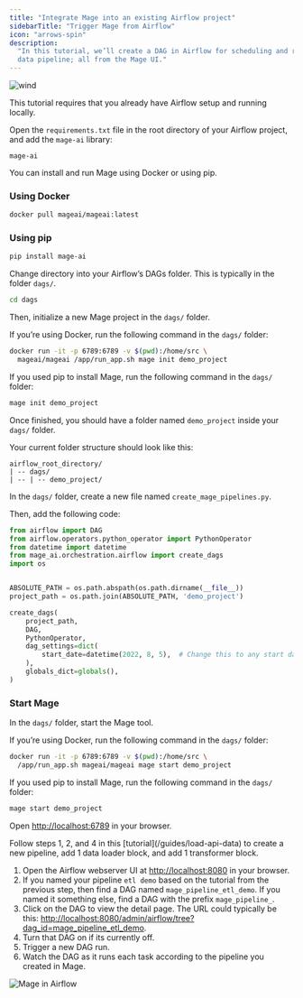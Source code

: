 ```yaml
---
title: "Integrate Mage into an existing Airflow project"
sidebarTitle: "Trigger Mage from Airflow"
icon: "arrows-spin"
description:
  "In this tutorial, we’ll create a DAG in Airflow for scheduling and running a
  data pipeline; all from the Mage UI."
---
```


<img
  alt="wind"
  src="https://www.penccil.com/files/U_95_240356858903_wt5.gif"
/>

<Note>
  This tutorial requires that you already have Airflow setup and running
  locally.
</Note>
<Steps titleSize="h2">
<Step title="Add `mage-ai` as a dependency in Airflow">

Open the `requirements.txt` file in the root directory of your Airflow project,
and add the `mage-ai` library:

```
mage-ai
```
</Step>
<Step title=" Install Mage">

You can install and run Mage using Docker or using pip.

### Using Docker

```bash
docker pull mageai/mageai:latest
```

### Using pip

```bash
pip install mage-ai
```
</Step>
<Step title="Initialize Mage project">

Change directory into your Airflow’s DAGs folder. This is typically in the
folder `dags/`.

```bash
cd dags
```

Then, initialize a new Mage project in the `dags/` folder.

If you’re using Docker, run the following command in the `dags/` folder:

```bash
docker run -it -p 6789:6789 -v $(pwd):/home/src \
  mageai/mageai /app/run_app.sh mage init demo_project

```

If you used pip to install Mage, run the following command in the `dags/`
folder:

```bash
mage init demo_project
```

Once finished, you should have a folder named `demo_project` inside your `dags/`
folder.

Your current folder structure should look like this:

```
airflow_root_directory/
| -- dags/
| -- | -- demo_project/
```
</Step>
<Step title="Create one-time DAG for pipelines">

In the `dags/` folder, create a new file named `create_mage_pipelines.py`.

Then, add the following code:

```python
from airflow import DAG
from airflow.operators.python_operator import PythonOperator
from datetime import datetime
from mage_ai.orchestration.airflow import create_dags
import os


ABSOLUTE_PATH = os.path.abspath(os.path.dirname(__file__))
project_path = os.path.join(ABSOLUTE_PATH, 'demo_project')

create_dags(
    project_path,
    DAG,
    PythonOperator,
    dag_settings=dict(
        start_date=datetime(2022, 8, 5),  # Change this to any start date you want
    ),
    globals_dict=globals(),
)
```
</Step>

<Step title="Create pipeline">

### Start Mage

In the `dags/` folder, start the Mage tool.

If you’re using Docker, run the following command in the `dags/` folder:

```bash
docker run -it -p 6789:6789 -v $(pwd):/home/src \
  /app/run_app.sh mageai/mageai mage start demo_project
```

If you used pip to install Mage, run the following command in the `dags/`
folder:

```bash
mage start demo_project
```

Open [http://localhost:6789](http://localhost:6789) in your browser.



</Step>
<Step title="Add a block">
Follow steps 1, 2, and 4 in this [tutorial](/guides/load-api-data) to create
a new pipeline, add 1 data loader block, and add 1 transformer block.
</Step>
<Step title="Run DAG in Airflow for pipeline">

1. Open the Airflow webserver UI at
   [http://localhost:8080](http://localhost:8080) in your browser.
2. If you named your pipeline `etl demo` based on the tutorial from the previous
   step, then find a DAG named `mage_pipeline_etl_demo`. If you named it
   something else, find a DAG with the prefix `mage_pipeline_`.
3. Click on the DAG to view the detail page. The URL could typically be this:
   [http://localhost:8080/admin/airflow/tree?dag_id=mage_pipeline_etl_demo](http://localhost:8080/admin/airflow/tree?dag_id=mage_pipeline_etl_demo).
4. Turn that DAG on if its currently off.
5. Trigger a new DAG run.
6. Watch the DAG as it runs each task according to the pipeline you created in
   Mage.

<img alt="Mage in Airflow" src="https://github.com/mage-ai/assets/blob/main/mage-airflow.jpg?raw=True" />
</Step>
</Steps>
